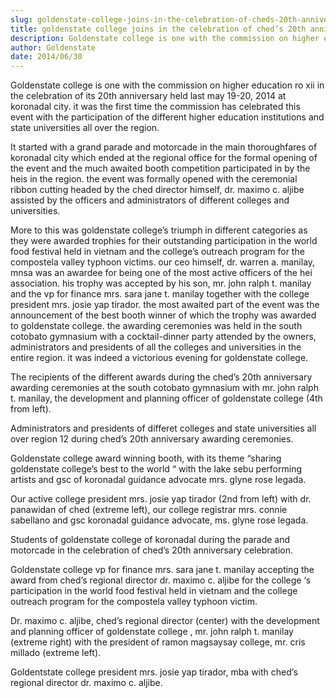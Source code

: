 ```yaml
---
slug: goldenstate-college-joins-in-the-celebration-of-cheds-20th-anniversary-wins-the-gold-in-the-booth-competition
title: goldenstate college joins in the celebration of ched’s 20th anniversary, wins the gold in the booth competition
description: Goldenstate college is one with the commission on higher education ro xii in the celebration...
author: Goldenstate
date: 2014/06/30
---
```


Goldenstate college is one with the commission on higher education ro xii in the celebration of its 20th anniversary held last may 19-20, 2014 at koronadal city. it was the first time the commission has celebrated this event with the participation of the different higher education institutions and state universities all over the region.

It started with a grand parade and motorcade in the main thoroughfares of koronadal city which ended at the regional office for the formal opening of the event and the much awaited booth competition participated in by the heis in the region. the event was formally opened with the ceremonial ribbon cutting headed by the ched director himself, dr. maximo c. aljibe assisted by the officers and administrators of different colleges and universities.

More to this was goldenstate college’s triumph in different categories as they were awarded trophies for their outstanding participation in the world food festival held in vietnam and the college’s outreach program for the compostela valley typhoon victims. our ceo himself, dr. warren a. manilay, mnsa was an awardee for being one of the most active officers of the hei association. his trophy was accepted by his son, mr. john ralph t. manilay and the vp for finance mrs. sara jane t. manilay together with the college president mrs. josie yap tirador. the most awaited part of the event was the announcement of the best booth winner of which the trophy was awarded to goldenstate college. the awarding ceremonies was held in the south cotobato gymnasium with a cocktail-dinner party attended by the owners, administrators and presidents of all the colleges and universities in the entire region. it was indeed a victorious evening for goldenstate college.

The recipients of the different awards during the ched’s 20th anniversary awarding ceremonies at the south cotobato gymnasium with mr. john ralph t. manilay, the development and planning officer of goldenstate college (4th from left).

Administrators and presidents of differet colleges and state universities all over region 12 during ched’s 20th anniversary awarding ceremonies.

Goldenstate college award winning booth, with its theme “sharing goldenstate college’s best to the world “ with the lake sebu performing artists and gsc of koronadal guidance advocate mrs. glyne rose legada.

Our active college president mrs. josie yap tirador (2nd from left) with dr. panawidan of ched (extreme left), our college registrar mrs. connie sabellano and gsc koronadal guidance advocate, ms. glyne rose legada.

Students of goldenstate college of koronadal during the parade and motorcade in the celebration of ched’s 20th anniversary celebration.

Goldenstate college vp for finance mrs. sara jane t. manilay accepting the award from ched’s regional director dr. maximo c. aljibe for the college ‘s participation in the world food festival held in vietnam and the college outreach program for the compostela valley typhoon victim.

Dr. maximo c. aljibe, ched’s regional director (center) with the development and planning officer of goldenstate college , mr. john ralph t. manilay (extreme right) with the president of ramon magsaysay college, mr. cris millado (extreme left).

Goldentstate college president mrs. josie yap tirador, mba with ched’s regional director dr. maximo c. aljibe.